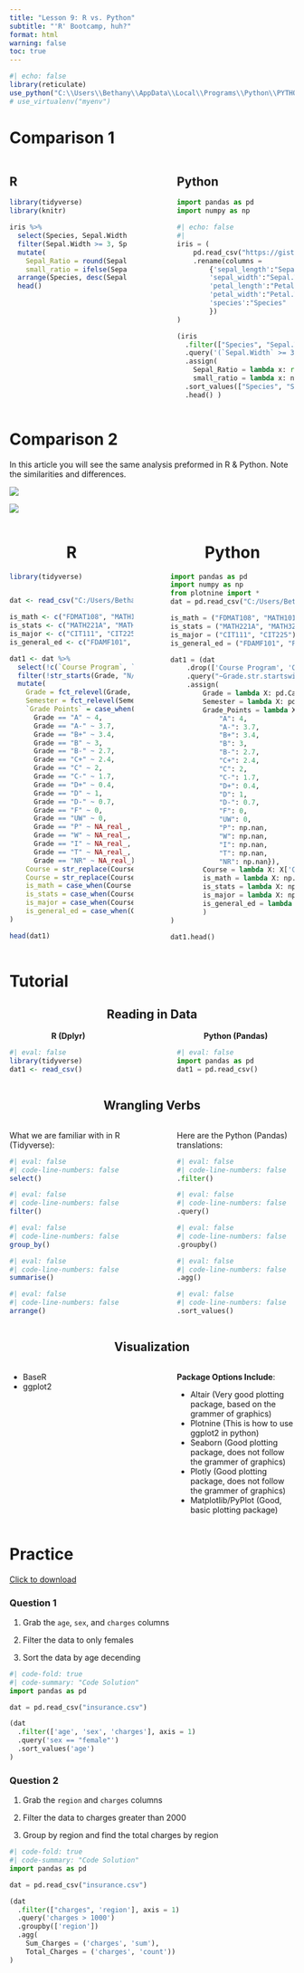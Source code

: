 ```yaml
---
title: "Lesson 9: R vs. Python"
subtitle: "'R' Bootcamp, huh?"
format: html
warning: false
toc: true 
---
```



```r
#| echo: false
library(reticulate)
use_python("C:\\Users\\Bethany\\AppData\\Local\\Programs\\Python\\PYTHON~1\\python.exe")
# use_virtualenv("myenv")
```


::: {.panel-tabset}

# Comparison 1



::: columns
::: {.column width="45%"}

## R 

```r
library(tidyverse)
library(knitr)
```

```r

iris %>% 
  select(Species, Sepal.Width, Sepal.Length) %>% 
  filter(Sepal.Width >= 3, Species %in% c("setosa", "virginica")) %>% 
  mutate(
    Sepal_Ratio = round(Sepal.Width/Sepal.Length, 4), 
    small_ratio = ifelse(Sepal_Ratio < 0.7, 1, 0)) %>%
  arrange(Species, desc(Sepal.Length)) %>% 
  head()

```
 
:::
::: {.column width="10%"}
:::
::: {.column width="45%"}

## Python

```python
import pandas as pd
import numpy as np
```

```python
#| echo: false
#| 
iris = (
    pd.read_csv("https://gist.github.com/curran/a08a1080b88344b0c8a7/raw/0e7a9b0a5d22642a06d3d5b9bcbad9890c8ee534/iris.csv")
    .rename(columns = 
        {'sepal_length':"Sepal.Length", 
        'sepal_width':"Sepal.Width", 
        'petal_length':"Petal.Length", 
        'petal_width':"Petal.Width",
        'species':"Species"
        })
)

```


```python
(iris
  .filter(["Species", "Sepal.Width", "Sepal.Length"])
  .query('(`Sepal.Width` >= 3) & (Species in ["setosa", "virginica"])')
  .assign(
    Sepal_Ratio = lambda x: round( x['Sepal.Width'] / x['Sepal.Length'], 4), 
    small_ratio = lambda x: np.where(x['Sepal_Ratio'], 1, 0))
  .sort_values(["Species", "Sepal.Length"], ascending = [True, False])
  .head() )
```


:::
:::



# Comparison 2 




In this article you will see the same analysis preformed in R & Python. Note the similarities and differences. 

::: {layout="[15,-10,15]"}

![](Rlogo.png)

![](python-logo-only.png)

:::

::: columns
::: {.column width="47.5%"}

<center>

# R

</center>

```r
library(tidyverse)


dat <- read_csv("C:/Users/Bethany/Downloads/grades.csv")
```

```r
is_math <- c("FDMAT108", "MATH101")
is_stats <- c("MATH221A", "MATH325")
is_major <- c("CIT111", "CIT225")
is_general_ed <- c("FDAMF101", "FDENG101")
```

```r
dat1 <- dat %>% 
  select(!c(`Course Program`, `Catalog`, `Grade Type`)) %>% 
  filter(!str_starts(Grade, "N/A")) %>% 
  mutate(
    Grade = fct_relevel(Grade, c("A", "A-", "B+", "B", "B-", "C+", "C", "C-", "D+", "D", "D-", "F", "P", "W")), 
    Semester = fct_relevel(Semester, "WI19", "SP19", "FA19", "WI20", "SP20", "FA20", "WI21", "SP21", "FA21", "WI22", "SP22", "FA22"), 
    `Grade Points` = case_when(
      Grade == "A" ~ 4, 
      Grade == "A-" ~ 3.7, 
      Grade == "B+" ~ 3.4, 
      Grade == "B" ~ 3,
      Grade == "B-" ~ 2.7, 
      Grade == "C+" ~ 2.4,
      Grade == "C" ~ 2, 
      Grade == "C-" ~ 1.7,
      Grade == "D+" ~ 0.4, 
      Grade == "D" ~ 1,
      Grade == "D-" ~ 0.7, 
      Grade == "F" ~ 0,
      Grade == "UW" ~ 0, 
      Grade == "P" ~ NA_real_,
      Grade == "W" ~ NA_real_, 
      Grade == "I" ~ NA_real_,
      Grade == "T" ~ NA_real_, 
      Grade == "NR" ~ NA_real_), 
    Course = str_replace(Course, "-\\d\\d", ""), 
    Course = str_replace(Course, "\\W", ""), 
    is_math = case_when(Course %in% is_math ~ 1, TRUE ~ 0),
    is_stats = case_when(Course %in% is_stats ~ 1, TRUE ~ 0), 
    is_major = case_when(Course %in% is_major ~ 1, TRUE ~ 0), 
    is_general_ed = case_when(Course %in% is_general_ed ~ 1, TRUE ~ 0)
)
```

<n>

```r
head(dat1)
```

:::
::: {.column width="5%"}
:::
::: {.column width="47.5%"}

<center>

# Python 

</center>

```python
import pandas as pd
import numpy as np
from plotnine import *
dat = pd.read_csv("C:/Users/Bethany/Downloads/grades.csv")
```

```python
is_math = ("FDMAT108", "MATH101")
is_stats = ("MATH221A", "MATH325")
is_major = ("CIT111", "CIT225")
is_general_ed = ("FDAMF101", "FDENG101")
```

```python
dat1 = (dat
    .drop(['Course Program', 'Catalog', 'Grade Type'], axis = 1)
    .query("~Grade.str.startswith('N/A')")
    .assign(
        Grade = lambda X: pd.Categorical(X.Grade, categories = ["A", "A-", "B+", "B", "B-", "C+", "C", "C-", "D+", "D", "D-", "F", "P", "W"]), 
        Semester = lambda X: pd.Categorical(X.Semester, ["WI19", "SP19", "FA19", "WI20", "SP20", "FA20", "WI21", "SP21", "FA21", "WI22", "SP22", "FA22"]),
        Grade_Points = lambda X: X['Grade'].replace({
            "A": 4, 
            "A-": 3.7,
            "B+": 3.4, 
            "B": 3,
            "B-": 2.7, 
            "C+": 2.4,
            "C": 2, 
            "C-": 1.7,
            "D+": 0.4, 
            "D": 1,
            "D-": 0.7, 
            "F": 0,
            "UW": 0, 
            "P": np.nan,
            "W": np.nan, 
            "I": np.nan,
            "T": np.nan, 
            "NR": np.nan}),
        Course = lambda X: X['Course'].replace({r"-\d\d": "", r"\W":""}, regex=True),
        is_math = lambda X: np.where(X['Course'].isin(is_math), True, False), 
        is_stats = lambda X: np.where(X['Course'].isin(is_stats), True, False), 
        is_major = lambda X: np.where(X['Course'].isin(is_major), 1, 0), 
        is_general_ed = lambda X: np.where(X['Course'].isin(is_general_ed), 1, 0)
        )
)
```

```python
dat1.head()
```

:::
:::




# Tutorial 


<center> 
  <h2> 
    Reading in Data
  </h2>
</center>

::: columns
::: {.column width="45%"}

<center> 
  <b> 
    R (Dplyr)
  </b>
</center>

```r
#| eval: false
library(tidyverse)
dat1 <- read_csv()
```
 
:::
::: {.column width="10%"}
:::
::: {.column width="45%"}

<center> 
  <b> 
    Python (Pandas)
  </b>
</center>


```python
#| eval: false
import pandas as pd
dat1 = pd.read_csv()
```


:::
:::

<center> 
  <h2> 
    Wrangling Verbs
  </h2>
</center>



::: columns
::: {.column width="45%"}

What we are familiar with in R (Tidyverse): 

```r
#| eval: false
#| code-line-numbers: false
select()
```
```r
#| eval: false
#| code-line-numbers: false
filter()
```
```r
#| eval: false
#| code-line-numbers: false
group_by()
```
```r
#| eval: false
#| code-line-numbers: false
summarise()
```
```r
#| eval: false
#| code-line-numbers: false
arrange()
```

:::
::: {.column width="10%"}
:::
::: {.column width="45%"}

Here are the Python (Pandas) translations: 
```python
#| eval: false
#| code-line-numbers: false
.filter()
```
```python
#| eval: false
#| code-line-numbers: false
.query()
```
```python
#| eval: false
#| code-line-numbers: false
.groupby()
```
```python
#| eval: false
#| code-line-numbers: false
.agg()
```
```python
#| eval: false
#| code-line-numbers: false
.sort_values()
```

:::
:::


<center> 
  <h2> 
    Visualization
  </h2>
</center>


::: columns
::: {.column width="45%"}

- BaseR
- ggplot2

:::
::: {.column width="10%"}
:::
::: {.column width="45%"}



**Package Options Include**: 

- Altair (Very good plotting package, based on the grammer of graphics)
- Plotnine (This is how to use ggplot2 in python)
- Seaborn (Good plotting package, does not follow the grammer of graphics)
- Plotly (Good plotting package, does not follow the grammer of graphics)
- Matplotlib/PyPlot (Good, basic plotting package)


:::
:::




# Practice

<a href="insurance.csv" download>Click to download</a>


### Question 1

1) Grab the `age`, `sex`, and `charges` columns 

2) Filter the data to only females

3) Sort the data by age decending 

```python
#| code-fold: true
#| code-summary: "Code Solution"
import pandas as pd

dat = pd.read_csv("insurance.csv")

(dat
  .filter(['age', 'sex', 'charges'], axis = 1)
  .query('sex == "female"')
  .sort_values('age')
)
```


### Question 2 

1) Grab the `region` and `charges` columns 

2) Filter the data to charges greater than 2000 

3) Group by region and find the total charges by region

```python
#| code-fold: true
#| code-summary: "Code Solution"
import pandas as pd

dat = pd.read_csv("insurance.csv")

(dat
  .filter(["charges", 'region'], axis = 1)
  .query('charges > 1000')
  .groupby(['region'])
  .agg(
    Sum_Charges = ('charges', 'sum'),
    Total_Charges = ('charges', 'count'))
)
```



::: 